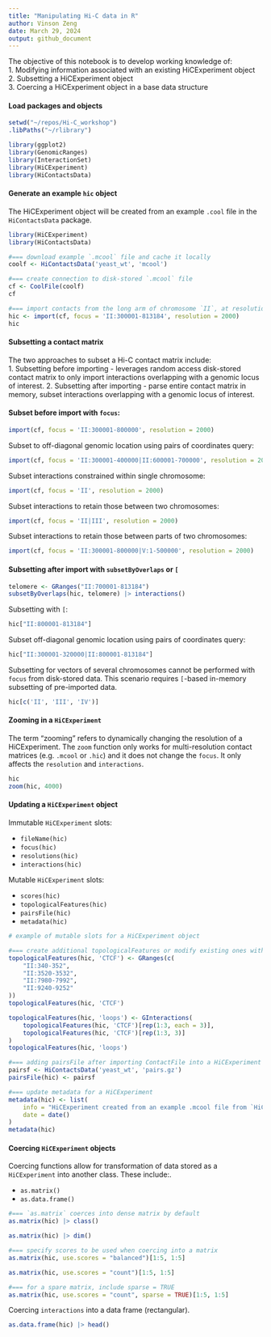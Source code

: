 ```yaml
---
title: "Manipulating Hi-C data in R"
author: Vinson Zeng
date: March 29, 2024
output: github_document
---
```


The objective of this notebook is to develop working knowledge of:<br>
1. Modifying information associated with an existing HiCExperiment object<br>
2. Subsetting a HiCExperiment object<br>
3. Coercing a HiCExperiment object in a base data structure


#### Load packages and objects
```r
setwd("~/repos/Hi-C_workshop")
.libPaths("~/rlibrary")

library(ggplot2)
library(GenomicRanges)
library(InteractionSet)
library(HiCExperiment)
library(HiContactsData)
```

#### Generate an example `hic` object 
The HiCExperiment object will be created from an example `.cool` file in the `HiContactsData` package.
```r
library(HiCExperiment)
library(HiContactsData)

#=== download example `.mcool` file and cache it locally
coolf <- HiContactsData('yeast_wt', 'mcool')

#=== create connection to disk-stored `.mcool` file
cf <- CoolFile(coolf)
cf

#=== import contacts from the long arm of chromosome `II`, at resolution `2000`
hic <- import(cf, focus = 'II:300001-813184', resolution = 2000)
hic
```

#### Subsetting a contact matrix

The two approaches to subset a Hi-C contact matrix include: <br>
1. Subsetting before importing - leverages random access disk-stored contact matrix to only import interactions overlapping with a genomic locus of interest.
2. Subsetting after importing - parse entire contact matrix in memory, subset interactions overlapping with a genomic locus of interest.

#### Subset before import with `focus`:
```r
import(cf, focus = 'II:300001-800000', resolution = 2000)
```

Subset to off-diagonal genomic location using pairs of coordinates query:
```r
import(cf, focus = 'II:300001-400000|II:600001-700000', resolution = 2000)
```

Subset interactions constrained within single chromosome:
```r
import(cf, focus = 'II', resolution = 2000)
```

Subset interactions to retain those between two chromosomes:
```r
import(cf, focus = 'II|III', resolution = 2000)
```

Subset interactions to retain those between parts of two chromosomes:
```r
import(cf, focus = 'II:300001-800000|V:1-500000', resolution = 2000)
```

#### Subsetting after import with `subsetByOverlaps` or `[`
```r
telomere <- GRanges("II:700001-813184")
subsetByOverlaps(hic, telomere) |> interactions()
```

Subsetting with `[`:
```r
hic["II:800001-813184"]
```

Subset off-diagonal genomic location using pairs of coordinates query:
```r
hic["II:300001-320000|II:800001-813184"]
```

Subsetting for vectors of several chromosomes cannot be performed with `focus` from disk-stored data. This scenario requires `[`-based in-memory subsetting of pre-imported data.
```r
hic[c('II', 'III', 'IV')]
```

#### Zooming in a `HiCExperiment`

The term "zooming" refers to dynamically changing the resolution of a HiCExperiment. The `zoom` function only works for multi-resolution contact matrices (e.g. `.mcool` or `.hic`) and it does not change the `focus`. It only affects the `resolution` and `interactions`.
```r
hic
zoom(hic, 4000)
```

#### Updating a `HiCExperiment` object

Immutable `HiCExperiment` slots:<br>
<ul>
  <li> `fileName(hic)` </li>
  <li> `focus(hic)` </li>
  <li> `resolutions(hic)` </li>
  <li> `interactions(hic)` </li>
</ul>

Mutable `HiCExperiment` slots:<br>
<ul>
  <li> `scores(hic)` </li>
  <li> `topologicalFeatures(hic)` </li>
  <li> `pairsFile(hic)` </li>
  <li> `metadata(hic)` </li>
</ul>

```r
# example of mutable slots for a HiCExperiment object

#=== create additional topologicalFeatures or modify existing ones with topologicalFeatures()<-
topologicalFeatures(hic, 'CTCF') <- GRanges(c(
    "II:340-352", 
    "II:3520-3532", 
    "II:7980-7992", 
    "II:9240-9252" 
))
topologicalFeatures(hic, 'CTCF')

topologicalFeatures(hic, 'loops') <- GInteractions(
    topologicalFeatures(hic, 'CTCF')[rep(1:3, each = 3)],
    topologicalFeatures(hic, 'CTCF')[rep(1:3, 3)]
)
topologicalFeatures(hic, 'loops')

#=== adding pairsFile after importing ContactFile into a HiCExperiment object
pairsf <- HiContactsData('yeast_wt', 'pairs.gz')
pairsFile(hic) <- pairsf

#=== update metadata for a HiCExperiment
metadata(hic) <- list(
    info = "HiCExperiment created from an example .mcool file from `HiContactsData`", 
    date = date()
)
metadata(hic)
```

#### Coercing `HiCExperiment` objects

Coercing functions allow for transformation of data stored as a `HiCExperiment` into another class. These include:.<br>
<ul>
  <li>`as.matrix()`</li>
  <li>`as.data.frame()`</li>
</ul>

```r
#=== `as.matrix` coerces into dense matrix by default
as.matrix(hic) |> class()

as.matrix(hic) |> dim()

#=== specify scores to be used when coercing into a matrix
as.matrix(hic, use.scores = "balanced")[1:5, 1:5]

as.matrix(hic, use.scores = "count")[1:5, 1:5]

#=== for a spare matrix, include sparse = TRUE
as.matrix(hic, use.scores = "count", sparse = TRUE)[1:5, 1:5]
```

Coercing `interactions` into a data frame (rectangular).
```r
as.data.frame(hic) |> head()

```

